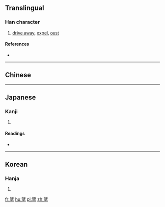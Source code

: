 ==Translingual==

===Han character===
{{Han char|rn=64|rad=手|as=15|sn=19|four=|canj=尸田手 (SWQ)|ids=⿱⿰[[臣]]⿱⿱[[𠂉]][[丶]][[目|⺫]][[手]]}}

# [[drive away]], [[expel]], [[oust]]

====References====
* {{Han ref|kx=0460.060|dkj=12859|dj=0808.260|hdz=31973.050|uh=64E5|ud=25829}}

----

==Chinese==
{{zh-forms|s=㧛}}
{{zh-see|攬|v}}

----

==Japanese==

===Kanji===
{{ja-kanji|grade=|rs=手15}}

# {{defn|lang=ja|sort=手15}}

====Readings====
* {{ja-readings|on=[[らん]] (ran)|kun=[[とる]] (toru)}}

----

==Korean==

===Hanja===
{{ko-hanja|hangeul=[[람]], [[남]]|eumhun=|rv=ram, nam|mr=ram, nam|y=lam, nam}}

# {{defn|lang=ko|sort=手15}}

[[fr:擥]]
[[hu:擥]]
[[pl:擥]]
[[zh:擥]]